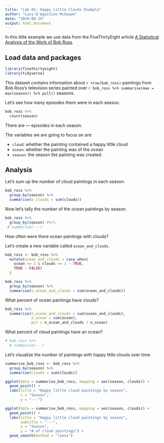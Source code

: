 ```yaml
---
title: "Lab 01: Happy Little Clouds Example"
author: "Lucy D'Agostino McGowan"
date: "2019-08-29"
output: html_document
---
```


In this little example we use data from the FiveThirtyEight article [A Statistical Analysis of the Work of Bob Ross](https://fivethirtyeight.com/features/a-statistical-analysis-of-the-work-of-bob-ross/). 

## Load data and packages

```r
library(fivethirtyeight)
library(tidyverse)
```

This dataset contains information about `r nrow(bob_ross)` paintings from Bob Ross's television series painted over `r bob_ross %>% summarise(max = max(season)) %>% pull()` seasons.

Let's see how many episodes there were in each season.

```r
bob_ross %>%
  count(season)
```

There are --- episodes in each season.

The variables we are going to focus on are:

- `cloud`: whether the painting contained a happy little cloud
- `ocean`: whether the painting was of the ocean
- `season`: the season the painting was created.

## Analysis

Let's sum up the number of cloud paintings in each season.

```r
bob_ross %>%
  group_by(season) %>%
  summarise(n_clouds = sum(clouds))
```

Now let's tally the number of the ocean paintings by season.

```r
bob_ross %>%
  group_by(season) #%>%
 # summarise(---)
```


How often were there ocean paintings with clouds?

Let's create a new variable called `ocean_and_clouds`.

```r
bob_ross <- bob_ross %>%
  mutate(ocean_and_clouds = case_when(
    ocean == 1 & clouds == 1 ~ TRUE,
    TRUE ~ FALSE)
  )
```

```r
bob_ross %>%
  group_by(season) %>%
  summarise(n_ocean_and_clouds = sum(ocean_and_clouds))
```

What percent of ocean paintings have clouds?

```r
bob_ross %>%
  summarise(n_ocean_and_clouds = sum(ocean_and_clouds),
            n_ocean = sum(ocean),
            pct = n_ocean_and_clouds / n_ocean)
```

What percent of cloud paintings have an ocean?

```r
# bob_ross %>%
  # summarise(---)
```

Let's visualize the number of paintings with happy little clouds over time.

```r
summarise_bob_ross <- bob_ross %>%
  group_by(season) %>%
  summarise(clouds = sum(clouds))
```

```r
ggplot(data = summarise_bob_ross, mapping = aes(season, clouds)) + 
  geom_point() + 
  labs(title = "Happy little cloud paintings by season",
       x = "Season",
       y = "---")
```

```r
ggplot(data = summarise_bob_ross, mapping = aes(season, clouds)) + 
  geom_point() + 
  labs(title = "Happy little cloud paintings by season",
       subtitle = "---",
       x = "Season",
       y = "# of cloud paintings") + 
  geom_smooth(method = "loess")
```

